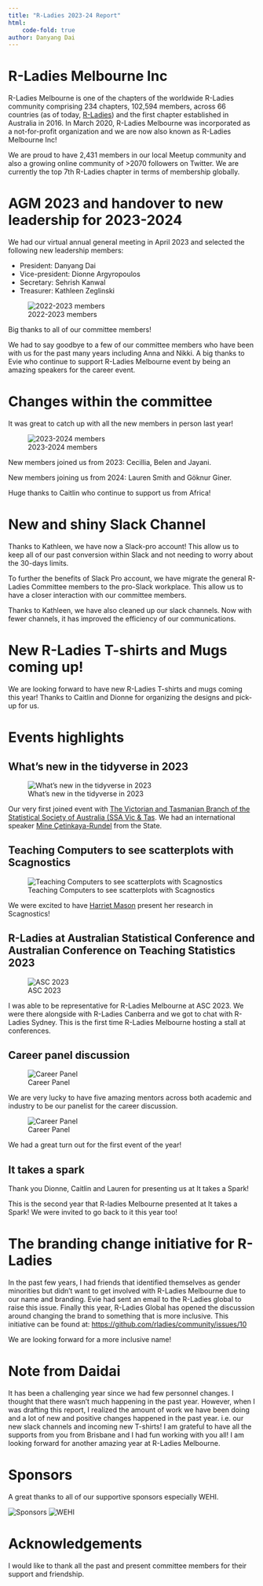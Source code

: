 ```yaml
---
title: "R-Ladies 2023-24 Report"
html:
    code-fold: true
author: Danyang Dai
---
```


# R-Ladies Melbourne Inc


R-Ladies Melbourne is one of the chapters of the worldwide R-Ladies community comprising 234 chapters, 102,594 members, across 66 countries (as of today, [R-Ladies](https://www.meetup.com/en-AU/pro/rladies/)) and the first chapter established in Australia in 2016. In March 2020, R-Ladies Melbourne was incorporated as a not-for-profit organization and we are now also known as R-Ladies Melbourne Inc!

We are proud to have 2,431 members in our local Meetup community and also a growing online community of >2070 followers on Twitter. We are currently the top 7th R-Ladies chapter in terms of membership globally.

# AGM 2023 and handover to new leadership for 2023-2024

We had our virtual annual general meeting in April 2023 and selected the following new leadership members:

- President: Danyang Dai
- Vice-president: Dionne Argyropoulos
- Secretary: Sehrish Kanwal
- Treasurer: Kathleen Zeglinski

![2022-2023 members](images/2023.jpeg)


Big thanks to all of our committee members! 

We had to say goodbye to a few of our committee members who have been with us for the past many years including Anna and Nikki. A big thanks to Evie who continue to support R-Ladies Melbourne event by being an amazing speakers for the career event. 

# Changes within the committee

It was great to catch up with all the new members in person last year!

![2023-2024 members](images/2023_24.JPG)

New members joined us from 2023: Cecillia, Belen and Jayani. 

New members joining us from 2024: Lauren Smith and Göknur Giner.

Huge thanks to Caitlin who continue to support us from Africa! 


# New and shiny Slack Channel

Thanks to Kathleen, we have now a Slack-pro account! This allow us to keep all of our past conversion within Slack and not needing to worry about the 30-days limits. 

To further the benefits of Slack Pro account, we have migrate the general R-Ladies Committee members to the pro-Slack workplace. This allow us to have a closer interaction with our committee members. 

Thanks to Kathleen, we have also cleaned up our slack channels. Now with fewer channels, it has improved the efficiency of our communications.


# New R-Ladies T-shirts and Mugs coming up!

We are looking forward to have new R-Ladies T-shirts and mugs coming this year! Thanks to Caitlin and Dionne for organizing the designs and pick-up for us. 

# Events highlights

## What's new in the tidyverse in 2023


![What's new in the tidyverse in 2023](images/event_1.jpeg)

Our very first joined event with [The Victorian and Tasmanian Branch of the Statistical Society of Australia (SSA Vic & Tas](https://www.statsoc.org.au/Victoria). We had an international speaker [Mine Çetinkaya-Rundel](https://mine-cr.com) from the State. 


## Teaching Computers to see scatterplots with Scagnostics 


![Teaching Computers to see scatterplots with Scagnostics ](images/event_2.jpeg)

We were excited to have [Harriet Mason](https://www.monash.edu/energy-institute/our-people/featured-profiles/ms-harriet-mason) present her research in Scagnostics!


## R-Ladies at Australian Statistical Conference and Australian Conference on Teaching Statistics 2023

![ASC 2023](images/event_3.jpeg)

I was able to be representative for R-Ladies Melbourne at ASC 2023. We were there alongside with R-Ladies Canberra and we got to chat with R-Ladies Sydney. This is the first time R-Ladies Melbourne hosting a stall at conferences. 


## Career panel discussion 


![Career Panel](images/event_4.jpeg)


We are very lucky to have five amazing mentors across both academic and industry to be our panelist for the career discussion. 


![Career Panel](images/event_4_1.jpeg)


We had a great turn out for the first event of the year! 


## It takes a spark 

Thank you Dionne, Caitlin and Lauren for presenting us at It takes a Spark!

This is the second year that R-ladies Melbourne presented at It takes a Spark! We were invited to go back to it this year too! 



# The branding change initiative for R-Ladies 

In the past few years, I had friends that identified themselves as gender minorities but didn't want to get involved with R-Ladies Melbourne due to our name and branding. Evie had sent an email to the R-Ladies global to raise this issue. Finally this year, R-Ladies Global has opened the discussion around changing the brand to something that is more inclusive. This initiative can be found at: [https://github.com/rladies/community/issues/10](https://github.com/rladies/community/issues/10)

We are looking forward for a more inclusive name!


# Note from Daidai 

It has been a challenging year since we had few personnel changes. I thought that there wasn't much happening in the past year. However, when I was drafting this report, I realized the amount of work we have been doing and a lot of new and positive changes happened in the past year. i.e. our new slack channels and incoming new T-shirts! I am grateful to have all the supports from you from Brisbane and I had fun working with you all! I am looking forward for another amazing year at R-Ladies Melbourne.

# Sponsors

A great thanks to all of our supportive sponsors especially WEHI. 

![Sponsors](images/download.png)
![WEHI](images/WEHI_logo_2016_0.png)



# Acknowledgements

I would like to thank all the past and present committee members for their support and friendship.